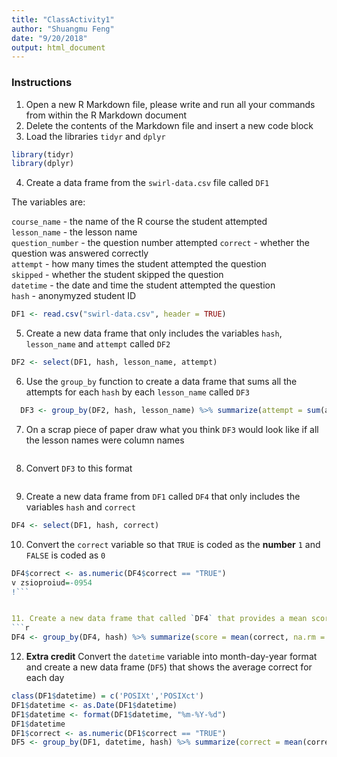 ```yaml
---
title: "ClassActivity1"
author: "Shuangmu Feng"
date: "9/20/2018"
output: html_document
---
```

### Instructions
  
1. Open a new R Markdown file, please write and run all your commands from within the R Markdown document  
2. Delete the contents of the Markdown file and insert a new code block
3. Load the libraries  `tidyr` and `dplyr`
```r
library(tidyr)
library(dplyr)
```

4. Create a data frame from the `swirl-data.csv` file called `DF1`

The variables are:

`course_name` - the name of the R course the student attempted  
`lesson_name` - the lesson name  
`question_number` - the question number attempted
`correct` - whether the question was answered correctly  
`attempt` - how many times the student attempted the question  
`skipped` - whether the student skipped the question  
`datetime` - the date and time the student attempted the question  
`hash` - anonymyzed student ID  
```r
DF1 <- read.csv("swirl-data.csv", header = TRUE)
```


5. Create a new data frame that only includes the variables `hash`, `lesson_name` and `attempt` called `DF2`
```r
DF2 <- select(DF1, hash, lesson_name, attempt)
```


6. Use the `group_by` function to create a data frame that sums all the attempts for each `hash` by each `lesson_name` called `DF3`
```r
  DF3 <- group_by(DF2, hash, lesson_name) %>% summarize(attempt = sum(attempt))
```


7. On a scrap piece of paper draw what you think `DF3` would look like if all the lesson names were column names
```r

```


8. Convert `DF3` to this format  
```r

```


9. Create a new data frame from `DF1` called `DF4` that only includes the variables `hash` and `correct`
```r
DF4 <- select(DF1, hash, correct)
```


10. Convert the `correct` variable so that `TRUE` is coded as the **number** `1` and `FALSE` is coded as `0`  
```r
DF4$correct <- as.numeric(DF4$correct == "TRUE")
v zsioproiud=-0954
!```


11. Create a new data frame that called `DF4` that provides a mean score for each student
```r
DF4 <- group_by(DF4, hash) %>% summarize(score = mean(correct, na.rm = TRUE))
```


12. **Extra credit** Convert the `datetime` variable into month-day-year format and create a new data frame (`DF5`) that shows the average correct for each day
```r
class(DF1$datetime) = c('POSIXt','POSIXct')
DF1$datetime <- as.Date(DF1$datetime)
DF1$datetime <- format(DF1$datetime, "%m-%Y-%d")
DF1$datetime
DF1$correct <- as.numeric(DF1$correct == "TRUE")
DF5 <- group_by(DF1, datetime, hash) %>% summarize(correct = mean(correct, na.rm = TRUE))


```

